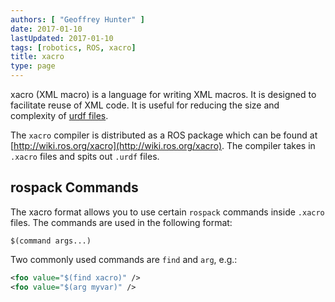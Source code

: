 ```yaml
---
authors: [ "Geoffrey Hunter" ]
date: 2017-01-10
lastUpdated: 2017-01-10
tags: [robotics, ROS, xacro]
title: xacro
type: page
---
```


xacro (XML macro) is a language for writing XML macros. It is designed to facilitate reuse of XML code. It is useful for reducing the size and complexity of [urdf files](http://wiki.ros.org/urdf).

The `xacro` compiler is distributed as a ROS package which can be found at [http://wiki.ros.org/xacro](http://wiki.ros.org/xacro). The compiler takes in `.xacro` files and spits out `.urdf` files.

## rospack Commands

The xacro format allows you to use certain `rospack` commands inside `.xacro` files. The commands are used in the following format:

```text
$(command args...)
```

Two commonly used commands are `find` and `arg`, e.g.:

```xml   
<foo value="$(find xacro)" />
<foo value="$(arg myvar)" />
```